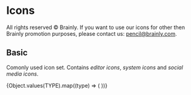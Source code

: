 
<Meta title="Foundation ✨/Icons" />

# Icons

All rights reserved © Brainly. If you want to use our icons for other then Brainly promotion purposes, please contact us: pencil@brainly.com.

## Basic

Comonly used icon set. Contains *editor icons*, *system icons* and *social media icons*.

<IconGallery>
  {Object.values(TYPE).map((type) => (
    <IconItem name={type} key={type}>
      <Icon size={32} color="dark" type={type} />
    </IconItem>
  ))}
</IconGallery>
